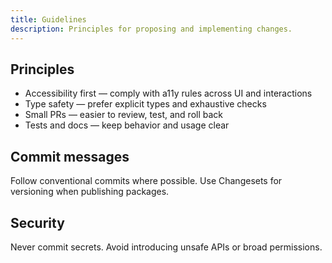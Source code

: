 ```yaml
---
title: Guidelines
description: Principles for proposing and implementing changes.
---
```


## Principles

- Accessibility first — comply with a11y rules across UI and interactions
- Type safety — prefer explicit types and exhaustive checks
- Small PRs — easier to review, test, and roll back
- Tests and docs — keep behavior and usage clear

## Commit messages

Follow conventional commits where possible. Use Changesets for versioning when publishing packages.

## Security

Never commit secrets. Avoid introducing unsafe APIs or broad permissions.


